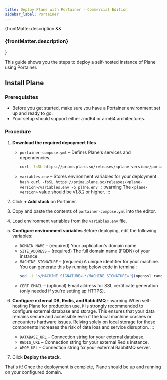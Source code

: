 ```yaml
---
title: Deploy Plane with Portainer • Commercial Edition
sidebar_label: Portainer
---
```


{frontMatter.description && <h3 className="description">{frontMatter.description}</h3>}

This guide shows you the steps to deploy a self-hosted instance of Plane using Portainer.

## Install Plane

### Prerequisites

- Before you get started, make sure you have a Portainer environment set up and ready to go.
- Your setup should support either amd64 or arm64 architectures.

### Procedure

1. **Download the required depoyment files**
   - `portainer-compose.yml` – Defines Plane's services and dependencies.
     ```bash
     curl -fsSL https://prime.plane.so/releases/<plane-version>/portainer-compose.yml -o portainer-compose.yml
     ```
   - `variables.env` – Stores environment variables for your deployment.
     `bash
curl -fsSL https://prime.plane.so/releases/<plane-version>/variables.env -o plane.env
`
     :::warning
     The `<plane-version>` value should be v1.8.2 or higher.
     :::

2. Click **+ Add stack** on Portainer.

3. Copy and paste the contents of `portainer-compose.yml` into the editor.

4. Load environment variables from the `variables.env` file.

5. **Configure environment variables**
   Before deploying, edit the following variables:
   - `DOMAIN_NAME` – (required) Your application's domain name.
   - `SITE_ADDRESS` – (required) The full domain name (FQDN) of your instance.
   - `MACHINE_SIGNATURE` – (required) A unique identifier for your machine. You can generate this by running below code in terminal:
     ```sh
     sed -i 's/MACHINE_SIGNATURE=.*/MACHINE_SIGNATURE='$(openssl rand -hex 16)'/' plane.env
     ```
   - `CERT_EMAIL` – (optional) Email address for SSL certificate generation (only needed if you're setting up HTTPS).

6. **Configure external DB, Redis, and RabbitMQ**
   :::warning
   When self-hosting Plane for production use, it is strongly recommended to configure external database and storage. This ensures that your data remains secure and accessible even if the local machine crashes or encounters hardware issues. Relying solely on local storage for these components increases the risk of data loss and service disruption.
   :::
   - `DATABASE_URL` – Connection string for your external database.
   - `REDIS_URL` – Connection string for your external Redis instance.
   - `AMQP_URL` – Connection string for your external RabbitMQ server.

7. Click **Deploy the stack**.

That's it! Once the deployment is complete, Plane should be up and running on your configured domain.
